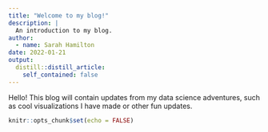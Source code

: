 ```yaml
---
title: "Welcome to my blog!"
description: |
  An introduction to my blog.
author:
  - name: Sarah Hamilton
date: 2022-01-21
output:
  distill::distill_article:
    self_contained: false
---
```


Hello! This blog will contain updates from my data science adventures, such as cool visualizations I have made or other fun updates. 

```r
knitr::opts_chunk$set(echo = FALSE)
```
